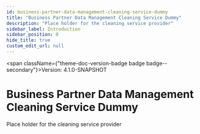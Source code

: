 ```yaml
---
id: business-partner-data-management-cleaning-service-dummy
title: "Business Partner Data Management Cleaning Service Dummy"
description: "Place holder for the cleaning service provider"
sidebar_label: Introduction
sidebar_position: 0
hide_title: true
custom_edit_url: null
---
```



<span className={"theme-doc-version-badge badge badge--secondary"}>Version: 4.1.0-SNAPSHOT</span>

# Business Partner Data Management Cleaning Service Dummy



Place holder for the cleaning service provider


      